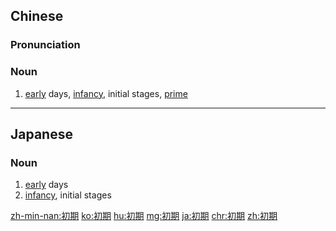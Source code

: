 ==Chinese==
{{zh-forms}}

===Pronunciation===
{{zh-pron
|m=chū期
|c=co1 kei4
|mn=chho͘-kî
|cat=n
}}

===Noun===
{{zh-noun}}

# [[early]] days, [[infancy]], initial stages, [[prime]]

----

==Japanese==
{{ja-kanjitab|初|期}}

===Noun===
{{ja-noun|しょき}}

# [[early]] days
# [[infancy]], initial stages

[[zh-min-nan:初期]]
[[ko:初期]]
[[hu:初期]]
[[mg:初期]]
[[ja:初期]]
[[chr:初期]]
[[zh:初期]]